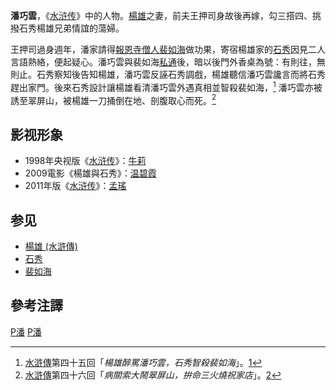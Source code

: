 '''潘巧雲'''，《[[水浒传|水浒传]]》中的人物。[[楊雄_(水滸傳)|楊雄]]之妻，前夫王押司身故後再嫁，勾三搭四、挑撥石秀楊雄兄弟情誼的蕩婦。

王押司過身週年，潘家請得[[報恩寺|報恩寺]][[僧人|僧人]][[裴如海|裴如海]]做功果，寄宿楊雄家的[[石秀|石秀]]因見二人言語熱絡，便起疑心。潘巧雲與裴如海[[私通|私通]]後，暗以後門外香桌為號：有則往，無則止。石秀察知後告知楊雄，潘巧雲反誣石秀調戲，楊雄聽信潘巧雲讒言而將石秀趕出家門。後來石秀設計讓楊雄看清潘巧雲外遇真相並智殺裴如海，<ref>[[水滸傳|水滸傳]]第四十五回「''楊雄醉罵潘巧雲，石秀智殺裴如海''」。[http://zh.wikisource.org/zh-hant/%E6%B0%B4%E6%BB%B8%E5%82%B3/%E7%AC%AC045%E5%9B%9E]{{dead link|date=2018年1月 |bot=InternetArchiveBot |fix-attempted=yes }}</ref>
潘巧雲亦被誘至翠屏山，被楊雄一刀捅倒在地、剖腹取心而死。<ref>[[水滸傳|水滸傳]]第四十六回「''病關索大鬧翠屏山，拚命三火燒祝家店''」。[http://zh.wikisource.org/zh-hant/%E6%B0%B4%E6%BB%B8%E5%82%B3/%E7%AC%AC046%E5%9B%9E]{{dead link|date=2018年1月 |bot=InternetArchiveBot |fix-attempted=yes }}</ref>

== 影视形象 ==
*1998年央视版《[[水浒传_(1998年电视剧)|水浒传]]》：[[牛莉|牛莉]]
*2009電影《楊雄與石秀》：[[温碧霞|温碧霞]]
*2011年版《[[水浒传_(2011年电视剧)|水浒传]]》：[[孟瑤_(藝人)|孟瑤]]

==参见==
*[[楊雄_(水滸傳)|楊雄 (水滸傳)]]
*[[石秀|石秀]]
*[[裴如海|裴如海]]

==參考注譯==
{{reflist|2}}

[[Category:水浒传人物|P潘]]
[[Category:潘姓|P潘]]
{{Fict-char-stub}}